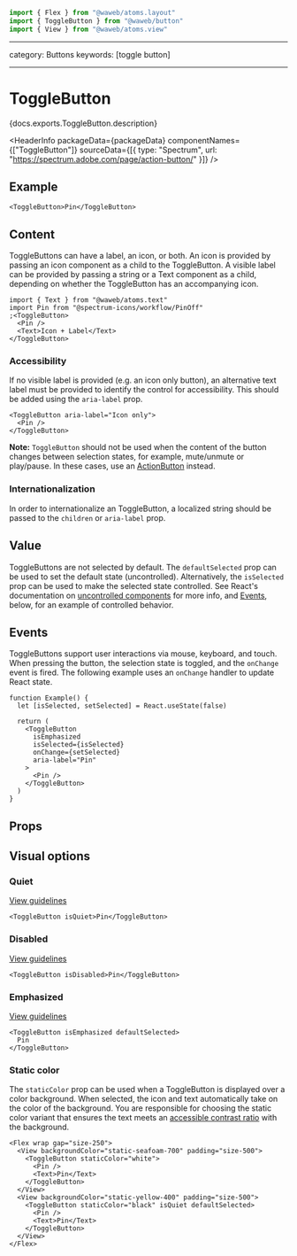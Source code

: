 <!-- Copyright 2020 Adobe. All rights reserved.
This file is licensed to you under the Apache License, Version 2.0 (the "License");
you may not use this file except in compliance with the License. You may obtain a copy
of the License at http://www.apache.org/licenses/LICENSE-2.0
Unless required by applicable law or agreed to in writing, software distributed under
the License is distributed on an "AS IS" BASIS, WITHOUT WARRANTIES OR REPRESENTATIONS
OF ANY KIND, either express or implied. See the License for the specific language
governing permissions and limitations under the License. -->



```jsx import
import { Flex } from "@waweb/atoms.layout"
import { ToggleButton } from "@waweb/button"
import { View } from "@waweb/atoms.view"
```

---

category: Buttons
keywords: [toggle button]

---

# ToggleButton

<p>{docs.exports.ToggleButton.description}</p>

<HeaderInfo
  packageData={packageData}
  componentNames={["ToggleButton"]}
  sourceData={[{ type: "Spectrum", url: "https://spectrum.adobe.com/page/action-button/" }]}
/>

## Example

```tsx example
<ToggleButton>Pin</ToggleButton>
```

## Content

ToggleButtons can have a label, an icon, or both. An icon is provided by passing an icon component as a child to the ToggleButton.
A visible label can be provided by passing a string or a Text component as a child, depending on whether the ToggleButton has an accompanying icon.

```tsx example
import { Text } from "@waweb/atoms.text"
import Pin from "@spectrum-icons/workflow/PinOff"
;<ToggleButton>
  <Pin />
  <Text>Icon + Label</Text>
</ToggleButton>
```

### Accessibility

If no visible label is provided (e.g. an icon only button),
an alternative text label must be provided to identify the control for accessibility. This should be added using
the `aria-label` prop.

```tsx example
<ToggleButton aria-label="Icon only">
  <Pin />
</ToggleButton>
```

**Note:** `ToggleButton` should not be used when the content of the button changes between selection states, for example,
mute/unmute or play/pause. In these cases, use an [ActionButton](ActionButton.html) instead.

### Internationalization

In order to internationalize an ToggleButton, a localized string should be passed to the `children` or `aria-label` prop.

## Value

ToggleButtons are not selected by default. The `defaultSelected` prop can be used to set the default state (uncontrolled).
Alternatively, the `isSelected` prop can be used to make the selected state controlled. See React's documentation on
[uncontrolled components](https://reactjs.org/docs/uncontrolled-components.html) for more info, and [Events](#Events), below,
for an example of controlled behavior.

## Events

ToggleButtons support user interactions via mouse, keyboard, and touch. When pressing the button, the selection
state is toggled, and the `onChange` event is fired. The following example uses an `onChange` handler to update React state.

```tsx example
function Example() {
  let [isSelected, setSelected] = React.useState(false)

  return (
    <ToggleButton
      isEmphasized
      isSelected={isSelected}
      onChange={setSelected}
      aria-label="Pin"
    >
      <Pin />
    </ToggleButton>
  )
}
```

## Props

<PropTable component={docs.exports.ToggleButton} links={docs.links} />

## Visual options

### Quiet

[View guidelines](https://spectrum.adobe.com/page/action-button/#Quiet)

```tsx example
<ToggleButton isQuiet>Pin</ToggleButton>
```

### Disabled

[View guidelines](https://spectrum.adobe.com/page/action-button/#Disabled)

```tsx example
<ToggleButton isDisabled>Pin</ToggleButton>
```

### Emphasized

[View guidelines](https://spectrum.adobe.com/page/action-button/#Emphasis)

```tsx example
<ToggleButton isEmphasized defaultSelected>
  Pin
</ToggleButton>
```

### Static color

The `staticColor` prop can be used when a ToggleButton is displayed over a color background. When selected, the icon and text
automatically take on the color of the background. You are responsible for choosing the static color variant that ensures the
text meets an [accessible contrast ratio](https://developer.mozilla.org/en-US/docs/Web/Accessibility/Understanding_WCAG/Perceivable/Color_contrast)
with the background.

```tsx example
<Flex wrap gap="size-250">
  <View backgroundColor="static-seafoam-700" padding="size-500">
    <ToggleButton staticColor="white">
      <Pin />
      <Text>Pin</Text>
    </ToggleButton>
  </View>
  <View backgroundColor="static-yellow-400" padding="size-500">
    <ToggleButton staticColor="black" isQuiet defaultSelected>
      <Pin />
      <Text>Pin</Text>
    </ToggleButton>
  </View>
</Flex>
```
